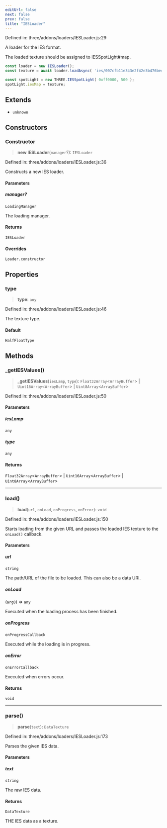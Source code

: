 ```yaml
---
editUrl: false
next: false
prev: false
title: "IESLoader"
---
```


Defined in: three/addons/loaders/IESLoader.js:29

A loader for the IES format.

The loaded texture should be assigned to IESSpotLight#map.

```js
const loader = new IESLoader();
const texture = await loader.loadAsync( 'ies/007cfb11e343e2f42e3b476be4ab684e.ies' );

const spotLight = new THREE.IESSpotLight( 0xff0000, 500 );
spotLight.iesMap = texture;
```

## Extends

- `unknown`

## Constructors

### Constructor

> **new IESLoader**(`manager`?): `IESLoader`

Defined in: three/addons/loaders/IESLoader.js:36

Constructs a new IES loader.

#### Parameters

##### manager?

`LoadingManager`

The loading manager.

#### Returns

`IESLoader`

#### Overrides

`Loader.constructor`

## Properties

### type

> **type**: `any`

Defined in: three/addons/loaders/IESLoader.js:46

The texture type.

#### Default

```ts
HalfFloatType
```

## Methods

### \_getIESValues()

> **\_getIESValues**(`iesLamp`, `type`): `Float32Array`\<`ArrayBuffer`\> \| `Uint16Array`\<`ArrayBuffer`\> \| `Uint8Array`\<`ArrayBuffer`\>

Defined in: three/addons/loaders/IESLoader.js:50

#### Parameters

##### iesLamp

`any`

##### type

`any`

#### Returns

`Float32Array`\<`ArrayBuffer`\> \| `Uint16Array`\<`ArrayBuffer`\> \| `Uint8Array`\<`ArrayBuffer`\>

***

### load()

> **load**(`url`, `onLoad`, `onProgress`, `onError`): `void`

Defined in: three/addons/loaders/IESLoader.js:150

Starts loading from the given URL and passes the loaded IES texture
to the `onLoad()` callback.

#### Parameters

##### url

`string`

The path/URL of the file to be loaded. This can also be a data URI.

##### onLoad

(`arg0`) => `any`

Executed when the loading process has been finished.

##### onProgress

`onProgressCallback`

Executed while the loading is in progress.

##### onError

`onErrorCallback`

Executed when errors occur.

#### Returns

`void`

***

### parse()

> **parse**(`text`): `DataTexture`

Defined in: three/addons/loaders/IESLoader.js:173

Parses the given IES data.

#### Parameters

##### text

`string`

The raw IES data.

#### Returns

`DataTexture`

THE IES data as a texture.
